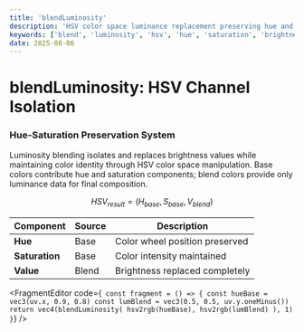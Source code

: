 ```yaml
---
title: 'blendLuminosity'
description: 'HSV color space luminance replacement preserving hue and saturation identity'
keywords: ['blend', 'luminosity', 'hsv', 'hue', 'saturation', 'brightness']
date: 2025-08-06
---
```



# blendLuminosity: HSV Channel Isolation

### Hue-Saturation Preservation System

Luminosity blending isolates and replaces brightness values while maintaining color identity through HSV color space manipulation. Base colors contribute hue and saturation components; blend colors provide only luminance data for final composition.

$$
HSV_{result} = (H_{base}, S_{base}, V_{blend})
$$

| Component      | Source | Description                    |
| -------------- | ------ | ------------------------------ |
| **Hue**        | Base   | Color wheel position preserved |
| **Saturation** | Base   | Color intensity maintained     |
| **Value**      | Blend  | Brightness replaced completely |

<FragmentEditor
        code={`
const fragment = () => {
        const hueBase = vec3(uv.x, 0.9, 0.8)
        const lumBlend = vec3(0.5, 0.5, uv.y.oneMinus())
        return vec4(blendLuminosity(
                hsv2rgb(hueBase),
                hsv2rgb(lumBlend)
        ), 1)
}`}
/>
